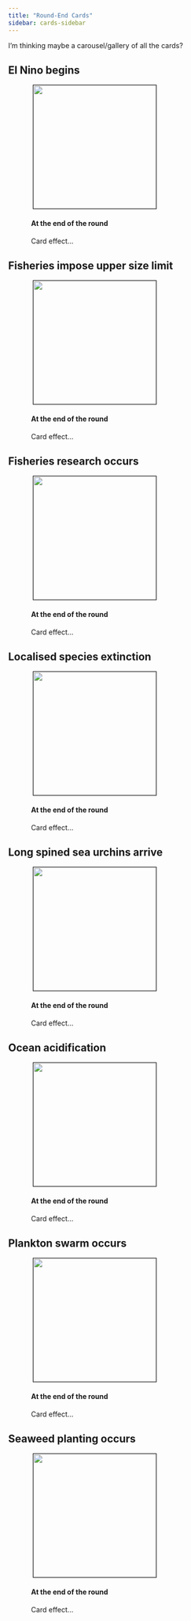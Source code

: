 ```yaml
---
title: "Round-End Cards"
sidebar: cards-sidebar
---
```


::: callout-caution
I'm thinking maybe a carousel/gallery of all the cards?
:::

## El Nino begins {#sec-el-nino-begins}

::: container
::: {.row .d-flex .max-width}
::: {.col .align-self-center style="flex: 0 0 0%; margin-left: 10%; margin-right: 5%"}
::: {.image-container .image-card}
<p style="padding: 0px 0px 0px 0px; margin: 0px 0px 0px 0px;">
<img src="/images/cards/placeholder.png" border="1px solid" width="250px"/>
</p>
:::
:::

::: {.col .align-self-center style="flex: 1 0 0%; margin-left: 5%; margin-right: 10%"}
::: {.container .how-to-play}
::: {.row .d-flex .max-width}
::: {.col style="flex: 1 0 0%; margin-left: 5%; margin-right: 5%"}
#### At the end of the round

Card effect...
:::
:::
:::
:::
:::
:::

## Fisheries impose upper size limit {#sec-fisheries-impose-upper-size-limit}

::: container
::: {.row .d-flex .max-width}
::: {.col .align-self-center style="flex: 0 0 0%; margin-left: 10%; margin-right: 5%"}
::: {.image-container .image-card}
<p style="padding: 0px 0px 0px 0px; margin: 0px 0px 0px 0px;">
<img src="/images/cards/placeholder.png" border="1px solid" width="250px"/>
</p>
:::
:::

::: {.col .align-self-center style="flex: 1 0 0%; margin-left: 5%; margin-right: 10%"}
::: {.container .how-to-play}
::: {.row .d-flex .max-width}
::: {.col style="flex: 1 0 0%; margin-left: 5%; margin-right: 5%"}
#### At the end of the round

Card effect...
:::
:::
:::
:::
:::
:::

## Fisheries research occurs {#sec-fisheries-research-occurs}

::: container
::: {.row .d-flex .max-width}
::: {.col .align-self-center style="flex: 0 0 0%; margin-left: 10%; margin-right: 5%"}
::: {.image-container .image-card}
<p style="padding: 0px 0px 0px 0px; margin: 0px 0px 0px 0px;">
<img src="/images/cards/placeholder.png" border="1px solid" width="250px"/>
</p>
:::
:::

::: {.col .align-self-center style="flex: 1 0 0%; margin-left: 5%; margin-right: 10%"}
::: {.container .how-to-play}
::: {.row .d-flex .max-width}
::: {.col style="flex: 1 0 0%; margin-left: 5%; margin-right: 5%"}
#### At the end of the round

Card effect...
:::
:::
:::
:::
:::
:::

## Localised species extinction {#sec-localised-species-extinction}

::: container
::: {.row .d-flex .max-width}
::: {.col .align-self-center style="flex: 0 0 0%; margin-left: 10%; margin-right: 5%"}
::: {.image-container .image-card}
<p style="padding: 0px 0px 0px 0px; margin: 0px 0px 0px 0px;">
<img src="/images/cards/placeholder.png" border="1px solid" width="250px"/>
</p>
:::
:::

::: {.col .align-self-center style="flex: 1 0 0%; margin-left: 5%; margin-right: 10%"}
::: {.container .how-to-play}
::: {.row .d-flex .max-width}
::: {.col style="flex: 1 0 0%; margin-left: 5%; margin-right: 5%"}
#### At the end of the round

Card effect...
:::
:::
:::
:::
:::
:::

## Long spined sea urchins arrive {#sec-long-spined-sea-urchins-arrive}

::: container
::: {.row .d-flex .max-width}
::: {.col .align-self-center style="flex: 0 0 0%; margin-left: 10%; margin-right: 5%"}
::: {.image-container .image-card}
<p style="padding: 0px 0px 0px 0px; margin: 0px 0px 0px 0px;">
<img src="/images/cards/placeholder.png" border="1px solid" width="250px"/>
</p>
:::
:::

::: {.col .align-self-center style="flex: 1 0 0%; margin-left: 5%; margin-right: 10%"}
::: {.container .how-to-play}
::: {.row .d-flex .max-width}
::: {.col style="flex: 1 0 0%; margin-left: 5%; margin-right: 5%"}
#### At the end of the round

Card effect...
:::
:::
:::
:::
:::
:::

## Ocean acidification {#sec-ocean-acidification}

::: container
::: {.row .d-flex .max-width}
::: {.col .align-self-center style="flex: 0 0 0%; margin-left: 10%; margin-right: 5%"}
::: {.image-container .image-card}
<p style="padding: 0px 0px 0px 0px; margin: 0px 0px 0px 0px;">
<img src="/images/cards/placeholder.png" border="1px solid" width="250px"/>
</p>
:::
:::

::: {.col .align-self-center style="flex: 1 0 0%; margin-left: 5%; margin-right: 10%"}
::: {.container .how-to-play}
::: {.row .d-flex .max-width}
::: {.col style="flex: 1 0 0%; margin-left: 5%; margin-right: 5%"}
#### At the end of the round

Card effect...
:::
:::
:::
:::
:::
:::

## Plankton swarm occurs {#sec-plankton-swarm-occurs}

::: container
::: {.row .d-flex .max-width}
::: {.col .align-self-center style="flex: 0 0 0%; margin-left: 10%; margin-right: 5%"}
::: {.image-container .image-card}
<p style="padding: 0px 0px 0px 0px; margin: 0px 0px 0px 0px;">
<img src="/images/cards/placeholder.png" border="1px solid" width="250px"/>
</p>
:::
:::

::: {.col .align-self-center style="flex: 1 0 0%; margin-left: 5%; margin-right: 10%"}
::: {.container .how-to-play}
::: {.row .d-flex .max-width}
::: {.col style="flex: 1 0 0%; margin-left: 5%; margin-right: 5%"}
#### At the end of the round

Card effect...
:::
:::
:::
:::
:::
:::

## Seaweed planting occurs {#sec-seaweed-planting-occurs}

::: container
::: {.row .d-flex .max-width}
::: {.col .align-self-center style="flex: 0 0 0%; margin-left: 10%; margin-right: 5%"}
::: {.image-container .image-card}
<p style="padding: 0px 0px 0px 0px; margin: 0px 0px 0px 0px;">
<img src="/images/cards/placeholder.png" border="1px solid" width="250px"/>
</p>
:::
:::

::: {.col .align-self-center style="flex: 1 0 0%; margin-left: 5%; margin-right: 10%"}
::: {.container .how-to-play}
::: {.row .d-flex .max-width}
::: {.col style="flex: 1 0 0%; margin-left: 5%; margin-right: 5%"}
#### At the end of the round

Card effect...
:::
:::
:::
:::
:::
:::
